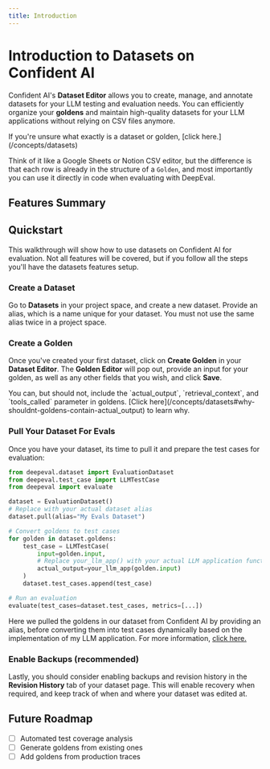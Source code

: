 ```yaml
---
title: Introduction
---
```



# Introduction to Datasets on Confident AI

Confident AI's **Dataset Editor** allows you to create, manage, and annotate datasets for your LLM testing and evaluation needs. You can efficiently organize your **goldens** and maintain high-quality datasets for your LLM applications without relying on CSV files anymore.

<Callout>
  If you're unsure what exactly is a dataset or golden, [click
  here.](/concepts/datasets)
</Callout>

Think of it like a Google Sheets or Notion CSV editor, but the difference is that each row is already in the structure of a `Golden`, and most importantly you can use it directly in code when evaluating with DeepEval.

## Features Summary

<Cards>
  <Cards.Card
    arrow
    title="Annotate Datasets"
    href="/dataset-editor/annotate-datasets#create-goldens"
  />
  <Cards.Card
    arrow
    title="Import from CSV"
    href="/dataset-editor/import-datasets#import-goldens-from-csv"
  />
  <Cards.Card
    arrow
    title="Upload via DeepEval"
    href="/dataset-editor/import-datasets#upload-goldens-via-deepeval"
  />
  <Cards.Card
    arrow
    title="Custom Columns"
    href="/dataset-editor/annotate-datasets#adding-custom-columns"
  />
  <Cards.Card
    arrow
    title="Dataset Backups"
    href="/dataset-editor/annotate-datasets#enable-backups--revision-history-recommended"
  />
  <Cards.Card
    arrow
    title="Analyze Test Coverage"
    href="/dataset-editor/analyze-test-coverage"
  />
</Cards>

## Quickstart

This walkthrough will show how to use datasets on Confident AI for evaluation. Not all features will be covered, but if you follow all the steps you'll have the datasets features setup.

### Create a Dataset

Go to **Datasets** in your project space, and create a new dataset. Provide an alias, which is a name unique for your dataset. You must not use the same alias twice in a project space.

### Create a Golden

Once you've created your first dataset, click on **Create Golden** in your **Dataset Editor**. The **Golden Editor** will pop out, provide an input for your golden, as well as any other fields that you wish, and click **Save**.

<Callout>
  You can, but should not, include the `actual_output`, `retrieval_context`, and
  `tools_called` parameter in goldens. [Click
  here](/concepts/datasets#why-shouldnt-goldens-contain-actual_output) to learn
  why.
</Callout>

### Pull Your Dataset For Evals

Once you have your dataset, its time to pull it and prepare the test cases for evaluation:

```python showLineNumbers copy {7, 14, 16}
from deepeval.dataset import EvaluationDataset
from deepeval.test_case import LLMTestCase
from deepeval import evaluate

dataset = EvaluationDataset()
# Replace with your actual dataset alias
dataset.pull(alias="My Evals Dataset")

# Convert goldens to test cases
for golden in dataset.goldens:
    test_case = LLMTestCase(
        input=golden.input,
        # Replace your_llm_app() with your actual LLM application function
        actual_output=your_llm_app(golden.input)
    )
    dataset.test_cases.append(test_case)

# Run an evaluation
evaluate(test_cases=dataset.test_cases, metrics=[...])
```

Here we pulled the goldens in our dataset from Confident AI by providing an alias, before converting them into test cases dynamically based on the implementation of my LLM application. For more information, [click here.](/dataset-editor/using-datasets)

### Enable Backups (recommended)

Lastly, you should consider enabling backups and revision history in the **Revision History** tab of your dataset page. This will enable recovery when required, and keep track of when and where your dataset was edited at.

## Future Roadmap

- [ ] Automated test coverage analysis
- [ ] Generate goldens from existing ones
- [ ] Add goldens from production traces
